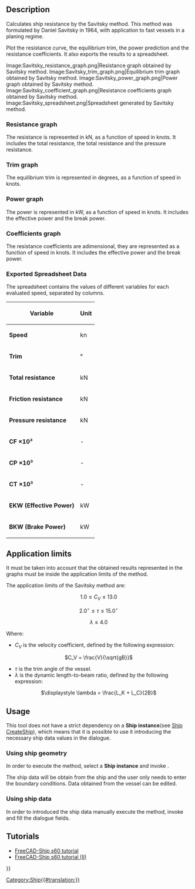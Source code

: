 <languages/>
<translate>

{{Docnav
|[[Ship_ResistanceHoltrop|Resistance Holtrop prediction]]
|
|[[Ship_Workbench|Ship]]
|IconL=Ship_ResistanceHoltrop.svg
|IconR=
|IconC=Workbench_Ship.svg
}}

{{GuiCommand
|Name=Ship ResistanceSavitsky
|MenuLocation=Resistance → Resistance Savitsky prediction
|Workbenches=[[Ship_Workbench|Ship]]
|Shortcut=
|SeeAlso=
}}

== Description ==

Calculates ship resistance by the Savitsky method. This method was formulated by Daniel Savitsky in 1964, with application to fast vessels in a planing regime.

Plot the resistance curve, the equilibrium trim, the power prediction and the resistance coefficients. It also exports the results to a spreadsheet.

<gallery widths="400px,225px,285px,335px,225px">
Image:Savitsky_resistance_graph.png|Resistance graph obtained by Savitsky method.
Image:Savitsky_trim_graph.png|Equilibrium trim graph obtained by Savitsky method.
Image:Savitsky_power_graph.png|Power graph obtained by Savitsky method.
Image:Savitsky_coefficient_graph.png|Resistance coefficients graph obtained by Savitsky method.
Image:Savitsky_spreadsheet.png|Spreadsheet generated by Savitsky method.
</gallery>

=== Resistance graph ===

The resistance is represented in kN, as a function of speed in knots. It includes the total resistance, the total resistance and the pressure resistance.

=== Trim graph ===

The equilibrium trim is represented in degrees, as a function of speed in knots.

=== Power graph ===

The power is represented in kW, as a function of speed in knots. It includes the effective power and the break power.

=== Coefficients graph ===

The resistance coefficients are adimensional, they are represented as a function of speed in knots. It includes the effective power and the break power.

=== Exported Spreadsheet Data ===

The spreadsheet contains the values of different variables for each evaluated speed, separated by columns.

<center>
{| class="wikitable"
! Variable !! Unit  
|-
| '''Speed''' || kn  
|-
| '''Trim''' || °  
|-
| '''Total resistance''' || kN  
|-
| '''Friction resistance''' || kN  
|-
| '''Pressure resistance''' || kN  
|-
| '''CF ×10³''' || -
|-
| '''CP ×10³''' || -  
|-
| '''CT ×10³''' || -  
|-
| '''EKW (Effective Power)''' || kW  
|-
| '''BKW (Brake Power)''' || kW  
|}
</center>

== Application limits ==

It must be taken into account that the obtained results represented in the graphs must be inside the application limits of the method. 

The application limits of the Savitsky method are:  
<center>
<math> 1.0 \leq C_V \leq 13.0 </math>  

<math> 2.0^\circ \leq \tau \leq 15.0^\circ </math>  

<math> \lambda \leq 4.0 </math>  
</center>
Where:  

* <math>C_V</math> is the velocity coefficient, defined by the following expression:  
<center>
<math> C_V = \frac{V}{\sqrt{gB}} </math>  
</center>
* <math>\tau</math> is the trim angle of the vessel.  
* <math>\lambda</math> is the dynamic length-to-beam ratio, defined by the following expression:  
<center>
<math>\displaystyle \lambda = \frac{L_K + L_C}{2B}</math>
</center>

== Usage ==

This tool does not have a strict dependency on a '''Ship instance'''(see [[Ship_CreateShip|Ship CreateShip]]), which means that it is possible to use it introducing the necessary ship data values in the dialogue.

=== Using ship geometry ===

In order to execute the method, select a '''Ship instance''' and invoke {{MenuCommand|Resistance → [[Image:Ship_ResistanceSavitsky.svg|16px]] Resistance Savitsky prediction}}. 

The ship data will be obtain from the ship and the user only needs to enter the boundary conditions.
Data obtained from the vessel can be edited.

=== Using ship data ===

In order to introduced the ship data manually execute the method, invoke {{MenuCommand|Resistance → [[Image:Ship_ResistanceSavitsky.svg|16px]] Resistance Savitsky prediction}} and fill the dialogue fields.

== Tutorials ==

* [[FreeCAD-Ship_s60_tutorial|FreeCAD-Ship s60 tutorial ]]
* [[FreeCAD-Ship_s60_tutorial_(II)|FreeCAD-Ship s60 tutorial (II)]]


{{Docnav
|[[Ship_ResistanceHoltrop|Resistance Holtrop prediction]]
|
|[[Ship_Workbench|Ship]]
|IconL=Ship_ResistanceHoltrop.svg
|IconR=
|IconC=Workbench_Ship.svg
}}

</translate>
{{Userdocnavi{{#translation:}}}}
[[Category:Ship{{#translation:}}]]